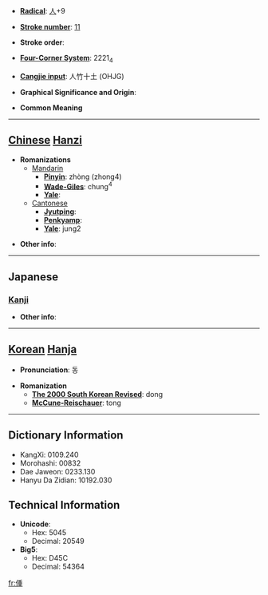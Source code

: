 * '''[[Wiktionary:Chinese radical index| Radical]]''': [[Wiktionary:Chinese radical index 人|人]]+9

* '''[[Wiktionary:Chinese total strokes index|Stroke number]]''': [[Wiktionary:Chinese total strokes index 11|11]]

* '''Stroke order''': 

* '''[[Wiktionary:Chinese four corner index|Four-Corner System]]''': 2221<sub>4</sub>

* '''[[Wiktionary:Chinese Cangjie index|Cangjie input]]''': 人竹十土 (OHJG)

* '''Graphical Significance and Origin''': 

* '''Common Meaning'''

----

== [[Chinese]] [[Hanzi]] ==

* '''Romanizations'''
** [[Mandarin]]
*** '''[[Pinyin]]''': zhòng (zhong4)
*** '''[[Wade-Giles]]''': chung<sup>4</sup>
*** '''[[Yale]]''': 
**[[Cantonese]]
***'''[[Jyutping]]''':
***'''[[Penkyamp]]''': 
***'''[[Yale]]''': jung2

* '''Other info''': 

----

==Japanese==
===[[Kanji]]===
{{kanji|on readings=[[しょう]] (shō), [[しゅ]] (shu), [[とう]] (tō)
|kun readings=[[こども]] (kodomo)
}}

* '''Other info''':  

----

== [[Korean]] [[Hanja]] ==

* '''Pronunciation''': 동

* '''Romanization'''
** '''[[The 2000 South Korean Revised Romanization|The 2000 South Korean Revised]]''': dong
** '''[[McCune-Reischauer]]''': tong

----

== Dictionary Information ==

* KangXi: 0109.240
* Morohashi: 00832
* Dae Jaweon: 0233.130
* Hanyu Da Zidian: 10192.030

== Technical Information ==

* '''Unicode''':
** Hex: 5045
** Decimal: 20549
* '''Big5''':
** Hex: D45C
** Decimal: 54364

[[fr:偅]]